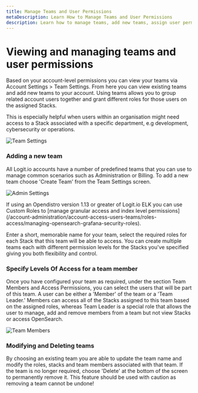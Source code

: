 ```yaml
---
title: Manage Teams and User Permissions
metaDescription: Learn How to Manage Teams and User Permissions
description: Learn how to manage teams, add new teams, assign user permissions as well as modify and delete team settings
---
```


# Viewing and managing teams and user permissions

Based on your account-level permissions you can view your teams via Account Settings > Team Settings. From here you can view existing teams and add new teams to your account. Using teams allows you to group related account users together and grant different roles for those users on the assigned Stacks.

This is especially helpful when users within an organisation might need access to a Stack associated with a specific department, e.g development, cybersecurity or operations.

![Team Settings](@/images/help/account-access/team-settings.png)

### Adding a new team

All Logit.io accounts have a number of predefined teams that you can use to manage common scenarios such as Administration or Billing. To add a new team choose 'Create Team' from the Team Settings screen.

![Admin Settings](@/images/help/account-access/admin-settings.png)

<Callout type="info">
  If using an Opendistro version 1.13 or greater of Logit.io ELK you can use Custom Roles 
  to [manage granular access and index level permissions](/account-administration/account-access-users-teams/roles-access/managing-opensearch-grafana-security-roles).
</Callout>

Enter a short, memorable name for your team, select the required roles for each Stack that this team will be able to access. You can create multiple teams each with different permission levels for the Stacks you've specified giving you both flexibility and control.

### Specify Levels Of Access for a team member

Once you have configured your team as required, under the section Team Members and Access Permissions, you can select the users that will be part of this team. A user can be either a 'Member' of the team or a 'Team Leader.' Members can access all of the Stacks assigned to this team based on the assigned roles, whereas Team Leader is a special role that allows the user to manage, add and remove members from a team but not view Stacks or access OpenSearch.

![Team Members](@/images/help/account-access/team-members.png)

### Modifying and Deleting teams

By choosing an existing team you are able to update the team name and modify the roles, stacks and team members associated with that team. If the team is no longer required, choose 'Delete' at the bottom of the screen to permanently remove it. This feature should be used with caution as removing a team cannot be undone!